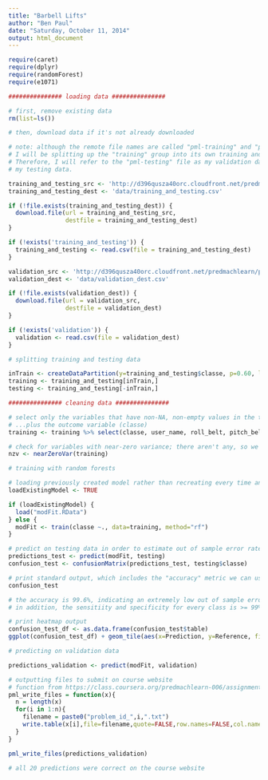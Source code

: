 ```yaml
---
title: "Barbell Lifts"
author: "Ben Paul"
date: "Saturday, October 11, 2014"
output: html_document
---
```


```r

require(caret)
require(dplyr)
require(randomForest)
require(e1071)

```

```r

############### loading data ###############

# first, remove existing data
rm(list=ls())

# then, download data if it's not already downloaded

# note: although the remote file names are called "pml-training" and "pml-testing",
# I will be splitting up the "training" group into its own training and testing subsets.
# Therefore, I will refer to the "pml-testing" file as my validation data rather than
# my testing data.

training_and_testing_src <- 'http://d396qusza40orc.cloudfront.net/predmachlearn/pml-training.csv'
training_and_testing_dest <- 'data/training_and_testing.csv'

if (!file.exists(training_and_testing_dest)) {
  download.file(url = training_and_testing_src,
                destfile = training_and_testing_dest)
}

if (!exists('training_and_testing')) {
  training_and_testing <- read.csv(file = training_and_testing_dest)
}

validation_src <- 'http://d396qusza40orc.cloudfront.net/predmachlearn/pml-testing.csv'
validation_dest <- 'data/validation_dest.csv'

if (!file.exists(validation_dest)) {
  download.file(url = validation_src,
                destfile = validation_dest)
}

if (!exists('validation')) {
  validation <- read.csv(file = validation_dest)
}

```

```r

# splitting training and testing data

inTrain <- createDataPartition(y=training_and_testing$classe, p=0.60, list=FALSE)
training <- training_and_testing[inTrain,]
testing <- training_and_testing[-inTrain,]

```

```r

############### cleaning data ###############

# select only the variables that have non-NA, non-empty values in the testing set
# ...plus the outcome variable (classe)
training <- training %>% select(classe, user_name, roll_belt, pitch_belt, yaw_belt, total_accel_belt, gyros_belt_x, gyros_belt_y, gyros_belt_z, accel_belt_x, accel_belt_y, accel_belt_z, magnet_belt_x, magnet_belt_y, magnet_belt_z, roll_arm, pitch_arm, yaw_arm, total_accel_arm, gyros_arm_x, gyros_arm_y, gyros_arm_z, accel_arm_x, accel_arm_y, accel_arm_z, magnet_arm_x, magnet_arm_y, magnet_arm_z, roll_dumbbell, pitch_dumbbell, yaw_dumbbell, total_accel_dumbbell, gyros_dumbbell_x, gyros_dumbbell_y, gyros_dumbbell_z, accel_dumbbell_x, accel_dumbbell_y, accel_dumbbell_z, magnet_dumbbell_x, magnet_dumbbell_y, magnet_dumbbell_z, roll_forearm, pitch_forearm, yaw_forearm, total_accel_forearm, gyros_forearm_x, gyros_forearm_y, gyros_forearm_z, accel_forearm_x, accel_forearm_y, accel_forearm_z, magnet_forearm_x, magnet_forearm_y, magnet_forearm_z)

# check for variables with near-zero variance; there aren't any, so we don't have to remove any
nzv <- nearZeroVar(training)
```

```r

# training with random forests

# loading previously created model rather than recreating every time and waiting an hour
loadExistingModel <- TRUE

if (loadExistingModel) {
  load("modFit.RData")
} else {
  modFit <- train(classe ~., data=training, method="rf")
}

```

```r

# predict on testing data in order to estimate out of sample error rate
predictions_test <- predict(modFit, testing)
confusion_test <- confusionMatrix(predictions_test, testing$classe)

# print standard output, which includes the "accuracy" metric we can use to estimate out of sample error rate
confusion_test

# the accuracy is 99.6%, indicating an extremely low out of sample error rate.
# in addition, the sensitiity and specificity for every class is >= 99%, again indicating very low out of sample error.

# print heatmap output
confusion_test_df <- as.data.frame(confusion_test$table)
ggplot(confusion_test_df) + geom_tile(aes(x=Prediction, y=Reference, fill=Freq)) + geom_text(aes(x=Prediction,y=Reference,label=Freq)) + scale_fill_gradient(low="white",high="red",breaks=seq(from=0, to=max(confusion_test_df$Freq), by=max(confusion_test_df$Freq)))

```

```r

# predicting on validation data

predictions_validation <- predict(modFit, validation)

```

```r

# outputting files to submit on course website
# function from https://class.coursera.org/predmachlearn-006/assignment/view?assignment_id=5
pml_write_files = function(x){
  n = length(x)
  for(i in 1:n){
    filename = paste0("problem_id_",i,".txt")
    write.table(x[i],file=filename,quote=FALSE,row.names=FALSE,col.names=FALSE)
  }
}

pml_write_files(predictions_validation)

# all 20 predictions were correct on the course website

```